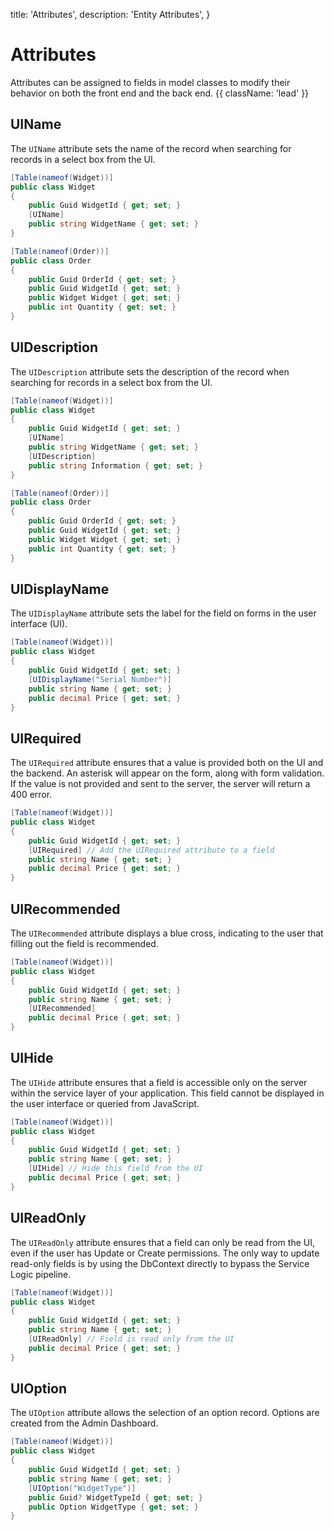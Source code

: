 
  title: 'Attributes',
  description: 'Entity Attributes',
}

# Attributes

Attributes can be assigned to fields in model classes to modify their behavior on both the front end and the back end. {{ className: 'lead' }}

## UIName

The `UIName` attribute sets the name of the record when searching for records in a select box from the UI.

<DocImage image={imgName} full={true} />

```c# {{ title: 'Project.Common / Entities / Widget.cs' }}
[Table(nameof(Widget))]
public class Widget
{
    public Guid WidgetId { get; set; }
    [UIName]
    public string WidgetName { get; set; }
}

[Table(nameof(Order))]
public class Order
{
    public Guid OrderId { get; set; }
    public Guid WidgetId { get; set; }
    public Widget Widget { get; set; }
    public int Quantity { get; set; }
}
```

## UIDescription

The `UIDescription` attribute sets the description of the record when searching for records in a select box from the UI.

<DocImage image={imgDescription} full={true} />

```c# {{ title: 'Project.Common / Entities / Widget.cs' }}
[Table(nameof(Widget))]
public class Widget
{
    public Guid WidgetId { get; set; }
    [UIName]
    public string WidgetName { get; set; }
    [UIDescription]
    public string Information { get; set; }
}

[Table(nameof(Order))]
public class Order
{
    public Guid OrderId { get; set; }
    public Guid WidgetId { get; set; }
    public Widget Widget { get; set; }
    public int Quantity { get; set; }
}
```

## UIDisplayName

The `UIDisplayName` attribute sets the label for the field on forms in the user interface (UI).

```c# {{ title: 'Project.Common / Entities / Widget.cs' }}
[Table(nameof(Widget))]
public class Widget
{
    public Guid WidgetId { get; set; }
    [UIDisplayName("Serial Number")]
    public string Name { get; set; }
    public decimal Price { get; set; }
}
```

<DocImage image={imgDisplayName} full={false} />

## UIRequired

The `UIRequired` attribute ensures that a value is provided both on the UI and the backend. An asterisk will appear on the form, along with form validation. If the value is not provided and sent to the server, the server will return a 400 error.

```c# {{ title: 'Project.Common / Entities / Widget.cs' }}
[Table(nameof(Widget))]
public class Widget
{
    public Guid WidgetId { get; set; }
    [UIRequired] // Add the UIRequired attribute to a field
    public string Name { get; set; }
    public decimal Price { get; set; }
}
```

<DocImage image={imgRequired} full={false} />

## UIRecommended

The `UIRecommended` attribute displays a blue cross, indicating to the user that filling out the field is recommended.

```c# {{ title: 'Project.Common / Entities / Widget.cs' }}
[Table(nameof(Widget))]
public class Widget
{
    public Guid WidgetId { get; set; }
    public string Name { get; set; }
    [UIRecommended]
    public decimal Price { get; set; }
}
```

<DocImage image={imgRecommended} full={false} />

## UIHide

The `UIHide` attribute ensures that a field is accessible only on the server within the service layer of your application. This field cannot be displayed in the user interface or queried from JavaScript.

```c# {{ title: 'Project.Common / Entities / Widget.cs' }}
[Table(nameof(Widget))]
public class Widget
{
    public Guid WidgetId { get; set; }
    public string Name { get; set; }
    [UIHide] // Hide this field from the UI
    public decimal Price { get; set; }
}
```

## UIReadOnly

The `UIReadOnly` attribute ensures that a field can only be read from the UI, even if the user has Update or Create permissions. The only way to update read-only fields is by using the DbContext directly to bypass the Service Logic pipeline.

```c# {{ title: 'Project.Common / Entities / Widget.cs' }}
[Table(nameof(Widget))]
public class Widget
{
    public Guid WidgetId { get; set; }
    public string Name { get; set; }
    [UIReadOnly] // Field is read only from the UI
    public decimal Price { get; set; }
}
```

## UIOption

The `UIOption` attribute allows the selection of an option record.
Options are created from the Admin Dashboard.

<DocImage image={imgCreateOption} full={true} />

<DocImage image={imgCreateWidgetOption} full={false} />

```c# {{ title: 'Project.Common / Entities / Widget.cs' }}
[Table(nameof(Widget))]
public class Widget
{
    public Guid WidgetId { get; set; }
    public string Name { get; set; }
    [UIOption("WidgetType")]
    public Guid? WidgetTypeId { get; set; }
    public Option WidgetType { get; set; }
}
```
